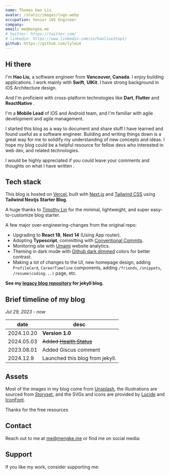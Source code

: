 ```yaml
---
name: Thomas Hao Liu
avatar: /static/images/logo.webp
occupation: Senior iOS Engineer
company:
email: me@mengke.me
# twitter: https://twitter.com/
# linkedin: https://www.linkedin.com/in/haoliuv2top1/
github: https://github.com/lyleLH
---
```


## Hi there <Twemoji emoji="waving-hand" />

I'm **Hao Liu**, a software engineer from **Vancouver, Canada**. I enjoy building applications. I work mainly with **Swift**, **UIKit**. I have strong background in iOS Architecture design.

And I'm proficient with cross-platform technologies like **Dart**, **Flutter** and **ReactNative** .

I'm a **Mobile Lead** of iOS and Android team, and I'm familiar with agile development and agile management.

I started this blog as a way to document and share stuff I have learned and found useful as a software engineer. Building and writing things down is a great way for me to solidify my understanding of new concepts and ideas. I hope my blog could be a helpful resource for fellow devs who interested in web dev, and related technologies.

I would be highly appreciated if you could leave your comments and thoughts on what I have written <Twemoji emoji="clinking-beer-mugs" />.

## Tech stack

This blog is hosted on [Vercel](https://vercel.com/), built with [Next.js](https://nextjs.org/) and [Tailwind CSS](https://tailwindcss.com/) using **Tailwind Nextjs Starter Blog**.

A huge thanks to [Timothy Lin](https://twitter.com/timlrxx) for the minimal, lightweight, and super easy-to-customize blog starter.

A few major over-engineering-changes from the original repo:

- <Twemoji emoji="atom-symbol" /> Upgrading to **React 18**, **Next 14** (Using App router).
- <Twemoji emoji="party-popper" /> Adopting **Typescript**, committing with [Conventional
  Commits](https://www.conventionalcommits.org/).
- <Twemoji emoji="bar-chart" /> Monitoring site with [Umami](https://umami.is/) website analytics.
- <Twemoji emoji="eyes" /> Theming in dark mode with [Github dark
  dimmed](https://github.blog/changelog/2021-04-14-dark-and-dimmed-themes-are-now-generally-available/)
  colors for better contrast.
- <Twemoji emoji="man-technologist" /> Making a lot of changes to the UI, new homepage design,
  adding `ProfileCard`, `CareerTimeline` components, adding `/friends`, `/snippets`,
  `/resume(coding...)` page, etc.

**See my [legacy blog repository](https://lylelh.github.io/) for jekyll blog.**

## Brief timeline of my blog

_Jul 29, 2023 - now_

| date       | desc                                          |
| ---------- | --------------------------------------------- |
| 2024.10.20 | <Twemoji emoji="fireworks" /> **Version 1.0** |
| 2024.05.03 | ~~Added [Health Status](/status/health)~~     |
| 2023.08.01 | Added Giscus comment                          |
| 2024.12.9  | Launched this blog from jekyll.               |

## Assets

Most of the images in my blog come from [Unsplash](https://unsplash.com/), the illustrations are sourced from [Storyset](https://storyset.com/), and the SVGs and icons are provided by [Lucide](https://lucide.dev/icons/) and [IconFont](https://www.iconfont.cn/).

Thanks for the free resources <Twemoji emoji="folded-hands" />

## Contact

Reach out to me at me@mengke.me or find me on social media:

<SocialAccounts />

## Support

If you like my work, consider supporting me:

<SupportMe />
